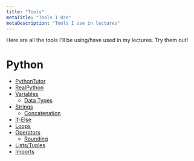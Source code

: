 ```yaml
---
title: "Tools"
metaTitle: "Tools I Use"
metaDescription: "Tools I use in lectures"
---
```


Here are all the tools I'll be using/have used in my lectures. Try them out!

# Python

* [PythonTutor](http://pythontutor.com/visualize.html#mode=edit)
* [RealPython](https://realpython.com/)
* [Variables](https://realpython.com/python-variables/)
    * [Data Types](https://realpython.com/python-data-types/)
* [Strings](https://realpython.com/python-strings/)
    * [Concatenation](https://realpython.com/python-string-split-concatenate-join/)
* [If-Else](https://realpython.com/python-conditional-statements/)
* [Loops](https://realpython.com/python-range/)
* [Operators](https://realpython.com/python-operators-expressions/)
    * [Rounding](https://realpython.com/python-rounding/)
* [Lists/Tuples](https://realpython.com/python-rounding/)
* [Imports](https://realpython.com/absolute-vs-relative-python-imports/)
    